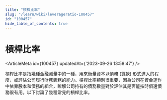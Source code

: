 ```yaml
---
title: "槓桿比率"
slug: "/learn/wiki/leverageratio-100457"
id: "100457"
hide_table_of_contents: true
---
```



# 槓桿比率

<ArticleMeta id={100457} updatedAt={'2023-09-26 13:58:47'} />
<div className='border-solid border-b border-t-0 my-4 border-[var(--ifm-color-gray-300)]' />

槓桿比率是指幾種金融測量中的一種，用來衡量資本以債務 (貸款) 形式進入的程度，或評估公司履行財務義務的能力。槓桿比率類別很重要，因為公司在資金運作中依靠股本和債務的組合，瞭解公司持有的債務數量對於評估其是否能按時償還債務很有用。以下討論了幾種常見的槓桿比率。
